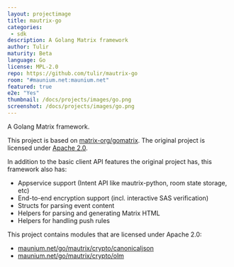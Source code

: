 ```yaml
---
layout: projectimage
title: mautrix-go
categories: 
 - sdk
description: A Golang Matrix framework
author: Tulir
maturity: Beta
language: Go
license: MPL-2.0
repo: https://github.com/tulir/mautrix-go
room: "#maunium.net:maunium.net"
featured: true
e2e: "Yes"
thumbnail: /docs/projects/images/go.png
screenshot: /docs/projects/images/go.png
---
```


A Golang Matrix framework.

This project is based on [matrix-org/gomatrix](https://github.com/matrix-org/gomatrix).
The original project is licensed under [Apache 2.0](https://github.com/matrix-org/gomatrix/blob/master/LICENSE).

In addition to the basic client API features the original project has, this framework also has:

* Appservice support (Intent API like mautrix-python, room state storage, etc)
* End-to-end encryption support (incl. interactive SAS verification)
* Structs for parsing event content
* Helpers for parsing and generating Matrix HTML
* Helpers for handling push rules

This project contains modules that are licensed under Apache 2.0:

* [maunium.net/go/mautrix/crypto/canonicaljson](crypto/canonicaljson)
* [maunium.net/go/mautrix/crypto/olm](crypto/olm)

